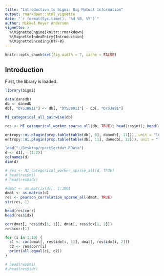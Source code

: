 ```yaml
---
title: "Introduction to bigmi: Big Mutual Information"
output: rmarkdown::html_vignette
date: "`r format(Sys.time(), '%d %B, %Y')`"
author: Mikkel Meyer Andersen
vignette: >
  %\VignetteEngine{knitr::rmarkdown}
  %\VignetteIndexEntry{Introduction}
  %\VignetteEncoding{UTF-8}
---
```


```r
knitr::opts_chunk$set(fig.width = 7, cache = FALSE)
```

## Introduction

First, the library is loaded:
```r
library(bigmi)
```


```r
data(danedb)
db <- danedb
db[, "DYS389II"] <- db[, "DYS389II"] - db[, "DYS389I"]
```


```r
MI_categorical_all_pairwise(db)
```

```r
res <- MI_categorical_worker_sparse_all(db, TRUE); head(res$mi); head(res$idx)

entropy::mi.plugin(prop.table(table(db[, 6], danedb[, 11])), unit = "log")
entropy::mi.plugin(prop.table(table(db[, 11], danedb[, 12])), unit = "log")
```


```r
load("~/Desktop/rpartSqrtdat.RData")
d <- d1[, -(1:2)]
colnames(d)
dim(d)

# res <- MI_categorical_worker_sparse_all(d, TRUE)
# head(res$mi)
# head(res$idx)

#dmat <- as.matrix(d)[, 1:100]
dmat <- as.matrix(d)
res <- pearson_correlation_sparse_all(dmat, TRUE)
str(res, 1)

head(res$corr)
head(res$idx)

cor(dmat[, res$idx[1, 1]], dmat[, res$idx[1, 2]])
res$corr[1]

for (i in 1:10) {
  c1 <- cor(dmat[, res$idx[i, 1]], dmat[, res$idx[i, 2]])
  c2 <- res$corr[i]
  print(all.equal(c1, c2))
}

# head(res$mi)
# head(res$idx)
```

```r

```


